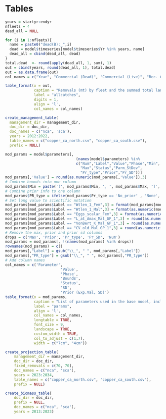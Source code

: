 \clearpage
# Tables

<!-- ======================================================= -->
<!-- ***************    Catches      *********************** --> 
<!-- ======================================================= -->

```r

years = startyr:endyr
nfleets = 4
dead_all = NULL

for (i in 1:nfleets){
  name = paste0("dead(B):_",i)
  dead = model$timeseries[model$timeseries$Yr %in% years, name]
  dead_all = cbind(dead_all, dead)
}
total.dead  <- round(apply(dead_all, 1, sum), 1)
out = cbind(years, round(dead_all, 1), total.dead)
out = as.data.frame(out)
col_names = c("Year", "Commercial (Dead)", "Commercial (Live)", "Rec. CPFV", "Rec. PR", "Total Landings")

table_format(x = out,
             caption = "Removals (mt) by fleet and the summed total landings (mt).",
             label = "allcatches",
             digits = 1,
             align = 'l',
             col_names = col_names)
```

\newpage

<!-- ======================================================= --> 
<!-- *********** Removals vs. OFL/ACL   ******************** --> 
<!-- ======================================================= --> 

```r

create_management_table(
  management_dir = management_dir, 
  doc_dir = doc_dir, 
  doc_names = c("nca", 'sca'),
  years = 2012:2022,
  table_names = c("copper_ca_north.csv", "copper_ca_south.csv"),
  prefix = NULL)

```

<!-- ======================================================= -->
<!-- *************** Com. Catch Ratio  ********************* --> 
<!-- ======================================================= -->

\include{tex_tables/historical_landings_tables_2020_revised_Avila_1953.tex}

\newpage


<!-- ======================================================= -->
<!-- ***************   Discard Data  *********************** --> 
<!-- ======================================================= -->


<!-- ======================================================= -->
<!-- *************** Commercial Data *********************** --> 
<!-- ======================================================= -->

\include{tex_tables/north_dead_trips_and_samples.tex}

\include{tex_tables/north_live_trips_and_samples.tex}

<!-- ======================================================= -->
<!-- ************* Recreational Data *********************** --> 
<!-- ======================================================= -->

\include{tex_tables/rec_north_sample_size_by_program.tex}

<!-- ======================================================= -->
<!-- ********************   CCFRP    *********************** --> 
<!-- ======================================================= -->

\input{tex_tables/south_ccfrp_drifts_length_ages.tex}


<!-- ======================================================= -->
<!-- ********************  ROV       *********************** --> 
<!-- ======================================================= -->


\input{tex_tables/rov_north_samples_transects.tex}


<!-- ======================================================= -->
<!-- ***************  Growth  Data  *********************** --> 
<!-- ======================================================= -->

\include{tex_tables/north_growth_age_samples.tex}

<!-- ======================================================= -->
<!-- ***********   Model Structure      ******************** --> 
<!-- ======================================================= -->


\input{tex_tables/model_structure_north.tex}

<!-- ======================================================= -->
<!-- ***********   Model Parameters     ******************** --> 
<!-- ======================================================= -->


```r
mod_params = model$parameters[, 
                                (names(model$parameters) %in%
                                c("Num","Label","Value","Phase","Min",
                                  "Max","Status","Parm_StDev",
                                  "Pr_type","Prior","Pr_SD"))] 
mod_params[,'Value'] = round(as.numeric(mod_params[,'Value']),3)                                 
# Combine bounds into one column
mod_params$Min = paste('(', mod_params$Min, ', ', mod_params$Max, ')', sep='')
# Combine prior info to one column
mod_params$PR_type = ifelse(mod_params$Pr_type == 'No_prior' , 'None', paste(mod_params$Pr_type,' (', mod_params$Prior,  ', ', mod_params$Pr_SD, ')', sep = ''))
# Set long value to scientific notation
mod_params[mod_params$Label == "Wtlen_1_Fem",3] = format(mod_params[mod_params$Label == "Wtlen_1_Fem",3], scientific = TRUE)
mod_params[mod_params$Label == "Wtlen_1_Mal",3] = format(as.numeric(mod_params[mod_params$Label == "Wtlen_1_Mal",3]), scientific = TRUE)
mod_params[mod_params$Label == "Eggs_scalar_Fem",3] = format(as.numeric(mod_params[mod_params$Label == "Eggs_scalar_Fem",3]), scientific = TRUE)
mod_params[mod_params$Label == "L_at_Amax_Mal_GP_1",3] = round(as.numeric(mod_params[mod_params$Label == "L_at_Amax_Mal_GP_1",3]), 4)
mod_params[mod_params$Label == "VonBert_K_Mal_GP_1",3] = round(as.numeric(mod_params[mod_params$Label == "VonBert_K_Mal_GP_1",3]), 3)
mod_params[mod_params$Label == "CV_old_Mal_GP_1",3] = round(as.numeric(mod_params[mod_params$Label == "CV_old_Mal_GP_1",3]), 3)
# Remove the max, prior and prior sd columns
drops = c('Max', 'Prior', 'Pr_type', 'Pr_SD', 'Num')
mod_params = mod_params[, !(names(mod_params) %in% drops)]
rownames(mod_params) = c()
mod_params[,"Label"] = gsub("\\_", " ", mod_params[,"Label"])
mod_params[,"PR_type"] = gsub("\\_", " ", mod_params[,"PR_type"])
# Add column names
col_names = c('Parameter',
                         'Value',
                         'Phase',
                         'Bounds',
                         'Status',
                         'SD',
                         'Prior (Exp.Val, SD)')
table_format(x = mod_params,
             caption = "List of parameters used in the base model, including estimated values and standard deviations (SD), bounds (minimum and maximum), estimation phase (negative values not estimated), status (indicates if parameters are near bounds), and prior type information (mean and SD).",
             label = "params",
             align = 'l',
             col_names = col_names,
             longtable = TRUE,
             font_size = 9,
             landscape = TRUE,
             custom_width = TRUE,
             col_to_adjust = c(1,7), 
             width = c("7cm", "4cm"))                         
```

<!-- ======================================================= -->
<!-- ***********    Like Contributions  ******************** --> 
<!-- ======================================================= -->

\include{tex_tables/likelihoods.tex}

<!-- ======================================================= -->
<!-- ********  Reference Points & Management *************** --> 
<!-- ======================================================= -->

\include{tex_tables/e_ReferencePoints.tex}

\newpage


```r

create_projection_table(
    management_dir = management_dir, 
    doc_dir = doc_dir, 
    fixed_removals = c(70, 70),
    doc_names = c("nca", 'sca'),
    years = 2023:2034,
    table_names = c("copper_ca_north.csv", "copper_ca_south.csv"),
    prefix = NULL)

```

<!-- ======================================================= -->
<!-- ***********       Time Series      ******************** --> 
<!-- ======================================================= -->

\include{tex_tables/TimeSeries.tex}

\newpage


```r
create_biomass_table(
    doc_dir = doc_dir, 
    prefix = NULL,
    doc_names = c("nca", 'sca'),
    years = 2013:2023)

```


<!-- ======================================================= -->
<!-- ****************     Sensitivities      *************** --> 
<!-- ======================================================= -->



<!-- ======================================================= -->
<!-- ********  Reference Points & Management *************** --> 
<!-- ======================================================= -->
